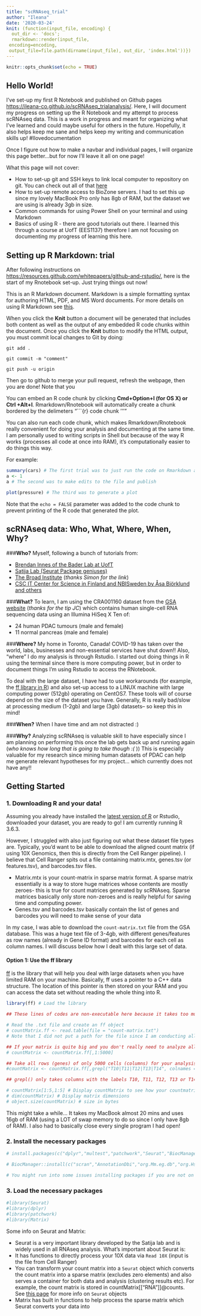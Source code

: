 ```yaml
---
title: "scRNAseq_trial"
author: "Ileana"
date: '2020-03-24'
knit: (function(input_file, encoding) {
  out_dir <- 'docs';
  rmarkdown::render(input_file,
 encoding=encoding,
 output_file=file.path(dirname(input_file), out_dir, 'index.html'))})
---
```


```r
knitr::opts_chunk$set(echo = TRUE)
```
## Hello World!

I've set-up my first R Notebook and published on Github pages <https://ileana-co.github.io/scRNAseq_trialanalysis/>. Here, I will document my progress on setting up the R Notebook and my attempt to process scRNAseq data. This is a work in progress and meant for organizing what I've learned and could maybe useful for others in the future. Hopefully, it also helps keep me sane and helps keep my writing and communication skills up! #Ilovedocumentation 

Once I figure out how to make a navbar and individual pages, I will organize this page better...but for now I'll leave it all on one page! 

What this page will not cover:

*   How to set-up git and SSH keys to link local computer to repository on git. You can check out all of that [here](https://help.github.com/en/github/getting-started-with-github)
*   How to set-up remote access to BioZone servers. I had to set this up since my lovely MacBook Pro only has 8gb of RAM, but the dataset we are using is already 3gb in size.
*   Common commands for using Power Shell on your terminal and using Markdown 
*   Basics of using R - there are good tutorials out there. I learned this through a course at UofT (EES1137) therefore I am not focusing on documenting my progress of learning this here.

## Setting up R Markdown: trial

After following instructions on <https://resources.github.com/whitepapers/github-and-rstudio/>, here is the start of my Rnotebook set-up. Just trying things out now!

This is an R Markdown document. Markdown is a simple formatting syntax for authoring HTML, PDF, and MS Word documents. For more details on using R Markdown see [this](http://rmarkdown.rstudio.com).

When you click the **Knit** button a document will be generated that includes both content as well as the output of any embedded R code chunks within the document. Once you click the **Knit** button to modify the HTML output, you must commit local changes to Git by doing:

```
git add .

git commit -m "comment"

git push -u origin
```

Then go to github to merge your pull request, refresh the webpage, then you are done! Note that you 

You can embed an R code chunk by clicking **Cmd+Option+I (for OS X) or Ctrl +Alt+I**. Rmarkdown/Rnotebook will automatically create a chunk bordered by the delimeters "```{r} code chunk '''"

You can also run each code chunk, which makes Rmarkdown/Rnotebook really convenient for doing your analysis and documenting at the same time. I am personally used to writing scripts in Shell but because of the way R works (processes all code at once into RAM), it's computationally easier to do things this way.

For example:

```r
summary(cars) # The first trial was to just run the code on Rmarkdown and publish
a <- 1
a # The second was to make edits to the file and publish
```

```r
plot(pressure) # The third was to generate a plot 
```

Note that the `echo = FALSE` parameter was added to the code chunk to prevent printing of the R code that generated the plot.

## scRNAseq data: Who, What, Where, When, Why?

###**Who?** 
Myself, following a bunch of tutorials from:

*   [Brendan Innes of the Bader Lab at UofT](https://github.com/BaderLab/scRNAseqWorkflow)
*   [Satija Lab (Seurat Package geniuses)](https://satijalab.org/seurat/v3.1/pbmc3k_tutorial.html)
*   [The Broad Institute](https://broadinstitute.github.io/2019_scWorkshop/data-wrangling-scrnaseq.html#filtering-low-quality-cells) (*thanks Simon for the link*)
*   [CSC IT Center for Science in Finland and NBISweden by Åsa Björklund and others](https://nbisweden.github.io/excelerate-scRNAseq/session-qc/Quality_control.html)


###**What?** 
To learn, I am using the CRA001160 dataset from the [GSA website](https://bigd.big.ac.cn/search?dbId=gsa&q=CRA001160) (*thanks for the tip JC*) which contains human single-cell RNA sequencing data using an Illumina HiSeq X Ten of:

*   24 human PDAC tumours (male and female)
*   11 normal pancreas (male and female)

###**Where?** 
My home in Toronto, Canada! COVID-19 has taken over the world, labs, businesses and non-essential services have shut down!! Also, "where" I do my analysis is through Rstudio. I started out doing things in R using the terminal since there is more computing power, but in order to document things I'm using Rstudio to access the RNotebook. 

To deal with the large dataset, I have had to use workarounds (for example, the [ff library in R](https://rstudio-pubs-static.s3.amazonaws.com/72295_692737b667614d369bd87cb0f51c9a4b.html)) and  also set-up access to a LINUX machine with large computing power (512gb) operating on CentOS7. These tools will of course depend on the size of the dataset you have. Generally, R is really bad/slow at processing medium (1-2gb) and large (3gb) datasets-- so keep this in mind!

###**When?** 
When I have time and am not distracted :)

###**Why?** 
Analyzing scRNAseq is valuable skill to have especially since I am planning on performing this once the lab gets back up and running again (*who knows how long that is going to take though :( *)) This is especially valuable for my research since mining human datasets of PDAC can help me generate relevant hypotheses for my project... which currently does not have any!!

## Getting Started

### 1. Downloading R and your data!

Assuming you already have installed the [latest version of R](https://www.r-project.org) or Rstudio, downloaded your dataset, you are ready to go! I am currently running R 3.6.3. 

However, I struggled with also just figuring out what these dataset file types are. Typically, you'd want to be able to download the aligned count matrix (if using 10X Genomics, then this is directly from the Cell Ranger pipeline). I believe that Cell Ranger spits out a file containing matrix.mtx, genes.tsv (or features.tsv), and barcodes.tsv files. 

*   Matrix.mtx is your count-matrix in sparse matrix format. A sparse matrix essentially is a way to store huge matrices whose contents are mostly zeroes- this is true for count matrices generated by scRNAseq. Sparse matrices basically only store non-zeroes and is really helpful for saving time and computing power. 
*   Genes.tsv and barcodes.tsv basically contain the list of genes and barcodes you will need to make sense of your data

In my case, I was able to download the `count-matrix.txt` file from the GSA database. This was a huge text file of 3-4gb, with different genes/features as row names (already in Gene ID format) and barcodes for each cell as column names. I will discuss below how I dealt with this large set of data.

#### Option 1: Use the ff library 
[ff](https://rstudio-pubs-static.s3.amazonaws.com/72295_692737b667614d369bd87cb0f51c9a4b.html) is the library that will help you deal with large datasets when you have limited RAM on your machine. Basically, ff uses a pointer to a C++ data structure. The location of this pointer is then stored on your RAM and you can access the data set without reading the whole thing into R.

```r

library(ff) # Load the library

## These lines of codes are non-executable here because it takes too much computing power. I have executed these elsewhere

# Read the .txt file and create an ff object
# countMatrix.ff <- read.table(file = "count-matrix.txt") 
# Note that I did not put a path for the file since I am conducting all of this in my current directory. If you are conducting it in another directory you would put (file = "~/ileana/...directory"), for example.

## If your matrix is quite big and you don't really need to analyze all the cells then you can subset your matrix. This makes life much easier. 
# countMatrix <- countMatrix.ff[,1:5000] 

## Take all rows (genes) of only 5000 cells (columns) for your analysis, for example OR use grepl to select certain columns of cells if they are named. 
#countMatrix <- countMatrix.ff[,grepl("T10|T11|T12|T13|T14", colnames = TRUE)] 

## grepl() only takes columns with the labels T10, T11, T12, T13 or T14, effectively subsetting the data. Not sure if this is the best strategy as if I say grepl("T1") then it takes any column with T1 so even T11,T12,T13... but I will stick with this for now

# countMatrix[1:5,1:5] # Display countMatrix to see how your countmatrix looks like
# dim(countMatrix) # Display matrix dimensions
# object.size(countMatrix) # size in bytes


```

This might take a while... It takes my MacBook almost 20 mins and uses 16gb of RAM (using a LOT of swap memory to do so since I only have 8gb of RAM). I also had to basically close every single program I had open! 


### 2. Install the necessary packages
```r

# install.packages(c("dplyr","multest","patchwork","Seurat","BiocManager","devtools","Matrix", "ff"))

# BiocManager::install(c("scran","AnnotationDbi","org.Mm.eg.db","org.Hs.eg.db")) # org.Mm for mouse and org.Hs for human

# You might run into some issues installing packages if you are not on the latest version of R. It is best to update R before starting anything!

```

### 3. Load the necessary packages 
```r

#library(Seurat)
#library(dplyr)
#library(patchwork)
#library(Matrix)

```

Some info on Seurat and Matrix:

*   Seurat is a very important library developed by the Satija lab and is widely used in all RNAseq analysis. What's important about Seurat is:
  *   It has functions to directly process your 10X data via `Read 10X` (input is the file from Cell Ranger)
  *   You can transform your count matrix into a `Seurat` object which converts the count matrix into a sparse matrix (excludes zero elements) and also serves a container for both data and analysis (clustering results etc). For example, the count matrix is stored in countMatrix[["RNA"]]@counts. See [this page](https://github.com/satijalab/seurat/wiki) for more info on `Seurat` objects
*   Matrix has built in functions to help process the sparse matrix which Seurat converts your data into

